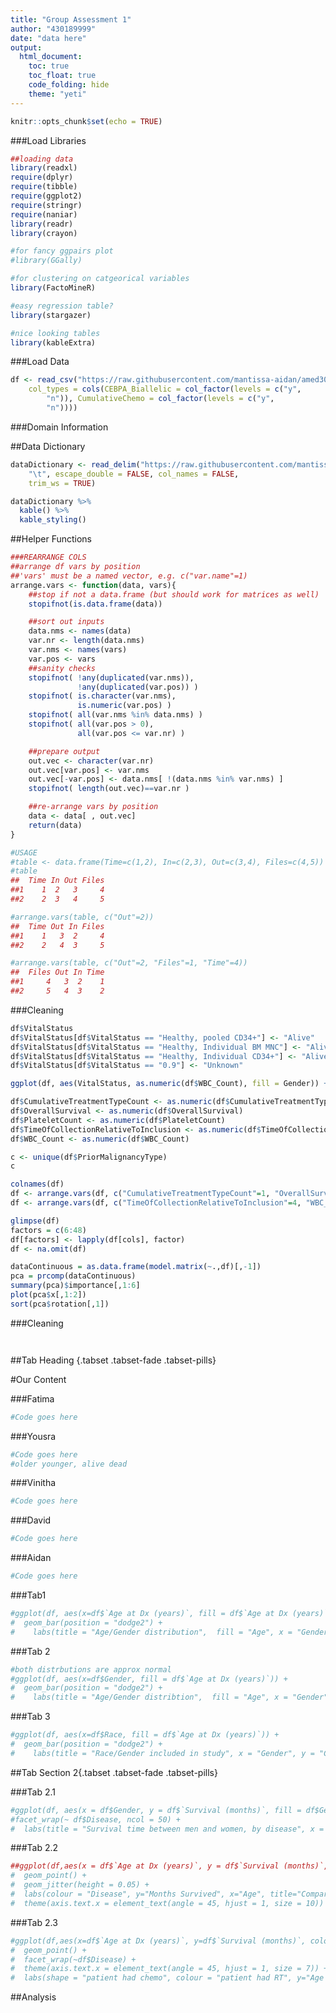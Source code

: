 ```yaml
---
title: "Group Assessment 1"
author: "430189999"
date: "data here"
output:
  html_document:
    toc: true
    toc_float: true
    code_folding: hide
    theme: "yeti"
---
```


```r
knitr::opts_chunk$set(echo = TRUE)
```

###Load Libraries
```r
##loading data
library(readxl)
require(dplyr)
require(tibble)
require(ggplot2)
require(stringr)
require(naniar)
library(readr)
library(crayon)

#for fancy ggpairs plot
#library(GGally)

#for clustering on catgeorical variables
library(FactoMineR)

#easy regression table?
library(stargazer)

#nice looking tables
library(kableExtra)

```
###Load Data
```r
df <- read_csv("https://raw.githubusercontent.com/mantissa-aidan/amed3002/master/All_sample_data.csv",
    col_types = cols(CEBPA_Biallelic = col_factor(levels = c("y", 
        "n")), CumulativeChemo = col_factor(levels = c("y", 
        "n"))))
```

###Domain Information

##Data Dictionary
```r
dataDictionary <- read_delim("https://raw.githubusercontent.com/mantissa-aidan/amed3002/master/dataDictionary.csv", 
    "\t", escape_double = FALSE, col_names = FALSE, 
    trim_ws = TRUE)

dataDictionary %>%
  kable() %>%
  kable_styling()
```

##Helper Functions
```r
###REARRANGE COLS
##arrange df vars by position
##'vars' must be a named vector, e.g. c("var.name"=1)
arrange.vars <- function(data, vars){
    ##stop if not a data.frame (but should work for matrices as well)
    stopifnot(is.data.frame(data))

    ##sort out inputs
    data.nms <- names(data)
    var.nr <- length(data.nms)
    var.nms <- names(vars)
    var.pos <- vars
    ##sanity checks
    stopifnot( !any(duplicated(var.nms)), 
               !any(duplicated(var.pos)) )
    stopifnot( is.character(var.nms), 
               is.numeric(var.pos) )
    stopifnot( all(var.nms %in% data.nms) )
    stopifnot( all(var.pos > 0), 
               all(var.pos <= var.nr) )

    ##prepare output
    out.vec <- character(var.nr)
    out.vec[var.pos] <- var.nms
    out.vec[-var.pos] <- data.nms[ !(data.nms %in% var.nms) ]
    stopifnot( length(out.vec)==var.nr )

    ##re-arrange vars by position
    data <- data[ , out.vec]
    return(data)
}

#USAGE
#table <- data.frame(Time=c(1,2), In=c(2,3), Out=c(3,4), Files=c(4,5))
#table
##  Time In Out Files
##1    1  2   3     4
##2    2  3   4     5

#arrange.vars(table, c("Out"=2))
##  Time Out In Files
##1    1   3  2     4
##2    2   4  3     5

#arrange.vars(table, c("Out"=2, "Files"=1, "Time"=4))
##  Files Out In Time
##1     4   3  2    1
##2     5   4  3    2


```

###Cleaning
```r
df$VitalStatus
df$VitalStatus[df$VitalStatus == "Healthy, pooled CD34+"] <- "Alive"
df$VitalStatus[df$VitalStatus == "Healthy, Individual BM MNC"] <- "Alive"
df$VitalStatus[df$VitalStatus == "Healthy, Individual CD34+"] <- "Alive"
df$VitalStatus[df$VitalStatus == "0.9"] <- "Unknown"

ggplot(df, aes(VitalStatus, as.numeric(df$WBC_Count), fill = Gender)) + geom_boxplot()

df$CumulativeTreatmentTypeCount <- as.numeric(df$CumulativeTreatmentTypeCount)
df$OverallSurvival <- as.numeric(df$OverallSurvival)
df$PlateletCount <- as.numeric(df$PlateletCount)
df$TimeOfCollectionRelativeToInclusion <- as.numeric(df$TimeOfCollectionRelativeToInclusion)
df$WBC_Count <- as.numeric(df$WBC_Count)

c <- unique(df$PriorMalignancyType)
c

colnames(df)
df <- arrange.vars(df, c("CumulativeTreatmentTypeCount"=1, "OverallSurvival"=2, "PlateletCount"=3))
df <- arrange.vars(df, c("TimeOfCollectionRelativeToInclusion"=4, "WBC_Count"=5))

glimpse(df)
factors = c(6:48)
df[factors] <- lapply(df[cols], factor)
df <- na.omit(df)

dataContinuous = as.data.frame(model.matrix(~.,df)[,-1])
pca = prcomp(dataContinuous)
summary(pca)$importance[,1:6]
plot(pca$x[,1:2])
sort(pca$rotation[,1])
```

###Cleaning

```r

```

```r
```

##Tab Heading {.tabset .tabset-fade .tabset-pills}

#Our Content

###Fatima
```r
#Code goes here

```

###Yousra
```r
#Code goes here
#older younger, alive dead
```

###Vinitha
```r
#Code goes here
```

###David
```r
#Code goes here
```

###Aidan
```r
#Code goes here
```

###Tab1

```r
#ggplot(df, aes(x=df$`Age at Dx (years)`, fill = df$`Age at Dx (years)`)) +
#  geom_bar(position = "dodge2") +
#    labs(title = "Age/Gender distribution",  fill = "Age", x = "Gender", y = "Count")
```

###Tab 2

```r
#both distrbutions are approx normal
#ggplot(df, aes(x=df$Gender, fill = df$`Age at Dx (years)`)) +
#  geom_bar(position = "dodge2") +
#    labs(title = "Age/Gender distribtion",  fill = "Age", x = "Gender", y = "Count")
```

###Tab 3


```r
#ggplot(df, aes(x=df$Race, fill = df$`Age at Dx (years)`)) +
#  geom_bar(position = "dodge2") +
#    labs(title = "Race/Gender included in study", x = "Gender", y = "Count", fill = "Age")
```

##Tab Section 2{.tabset .tabset-fade .tabset-pills}

###Tab 2.1

```r
#ggplot(df, aes(x = df$Gender, y = df$`Survival (months)`, fill = df$Gender)) + geom_boxplot() +
#facet_wrap(~ df$Disease, ncol = 50) +
#  labs(title = "Survival time between men and women, by disease", x = "Gender", y = "Survival Time")
```

###Tab 2.2

```r
##ggplot(df,aes(x = df$`Age at Dx (years)`, y = df$`Survival (months)`, colour = df$Disease)) +
#  geom_point() +
#  geom_jitter(height = 0.05) +
#  labs(colour = "Disease", y="Months Survived", x="Age", title="Comparing Age and Survival by Disease type") +
#  theme(axis.text.x = element_text(angle = 45, hjust = 1, size = 10))
```


###Tab 2.3

```r
#ggplot(df,aes(x=df$`Age at Dx (years)`, y=df$`Survival (months)`, colour = df$`OnStudy Therapy Radiation Type`, #shape = df$`OnStudy Therapy Chemo Agent Name`)) +
#  geom_point() +
#  facet_wrap(~df$Disease) +
#  theme(axis.text.x = element_text(angle = 45, hjust = 1, size = 7)) +
#  labs(shape = "patient had chemo", colour = "patient had RT", y="Age at diagnosis",x="Months survived" ,title = "Comparing age and survival time by treatment type, between diseases")
```

##Analysis

```r

```

```r
```

```r

```




